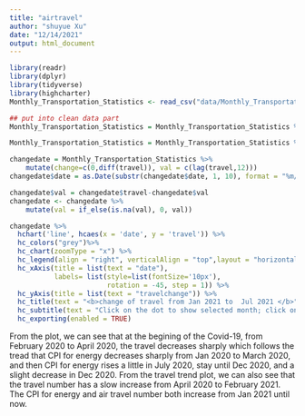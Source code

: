 ```yaml
---
title: "airtravel"
author: "shuyue Xu"
date: "12/14/2021"
output: html_document
---
```

```r
library(readr)
library(dplyr)
library(tidyverse)
library(highcharter)
Monthly_Transportation_Statistics <- read_csv("data/Monthly_Transportation_Statistics.csv")

```

```r
## put into clean data part
Monthly_Transportation_Statistics = Monthly_Transportation_Statistics %>% select(travel = "U.S. Airline Traffic - Total - Seasonally Adjusted",date = "Date")

Monthly_Transportation_Statistics = Monthly_Transportation_Statistics %>% drop_na()
```

```r

changedate = Monthly_Transportation_Statistics %>% 
    mutate(change=c(0,diff(travel)), val = c(lag(travel,12)))
changedate$date = as.Date(substr(changedate$date, 1, 10), format = "%m/%d/%Y")

changedate$val = changedate$travel-changedate$val
changedate <- changedate %>%
    mutate(val = if_else(is.na(val), 0, val))
```


```r
changedate %>%
  hchart('line', hcaes(x = 'date', y = 'travel')) %>%
  hc_colors("grey")%>%
  hc_chart(zoomType = "x") %>%
  hc_legend(align = "right", verticalAlign = "top",layout = "horizontal",floating=TRUE,y=80,x=-100) %>%
  hc_xAxis(title = list(text = "date"),
           labels= list(style=list(fontSize='10px'),
                        rotation = -45, step = 1)) %>%
  hc_yAxis(title = list(text = "travelchange")) %>%
  hc_title(text = "<b>change of travel from Jan 2021 to  Jul 2021 </b>") %>%
  hc_subtitle(text = "Click on the dot to show selected month; click on a dot and drag across to zoom in") %>%
  hc_exporting(enabled = TRUE)
```


From the plot, we can see that at the begining of the Covid-19, from February 2020 to April 2020, the travel decreases sharply which follows the tread that CPI for energy decreases sharply from Jan 2020 to March 2020, and then CPI for energy rises a little in July 2020, stay until Dec 2020, and a slight decrease in Dec 2020. From the travel trend plot, we can also see that the travel number has a slow increase from April 2020 to February 2021. The CPI for energy and air travel number both increase from Jan 2021 until now.